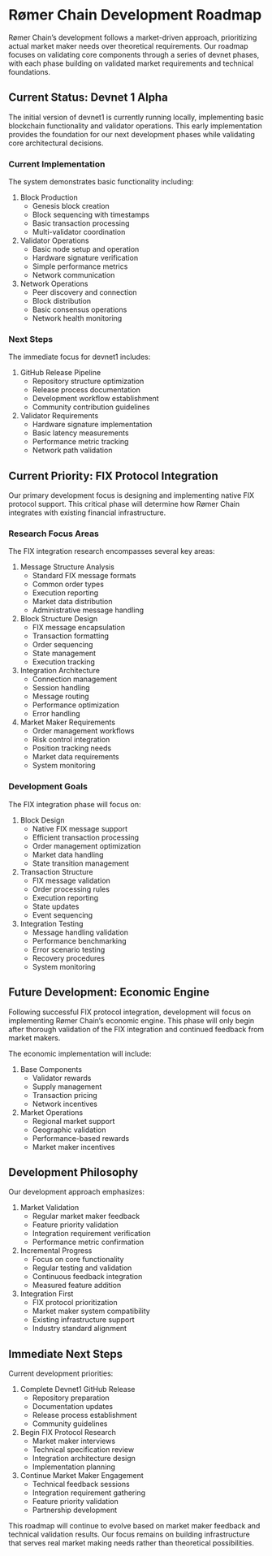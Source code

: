 # Rømer Chain Development Roadmap

Rømer Chain's development follows a market-driven approach, prioritizing actual market maker needs over theoretical requirements. Our roadmap focuses on validating core components through a series of devnet phases, with each phase building on validated market requirements and technical foundations.

## Current Status: Devnet 1 Alpha

The initial version of devnet1 is currently running locally, implementing basic blockchain functionality and validator operations. This early implementation provides the foundation for our next development phases while validating core architectural decisions.

### Current Implementation

The system demonstrates basic functionality including:

1. Block Production
   - Genesis block creation
   - Block sequencing with timestamps
   - Basic transaction processing
   - Multi-validator coordination

2. Validator Operations
   - Basic node setup and operation
   - Hardware signature verification
   - Simple performance metrics
   - Network communication

3. Network Operations
   - Peer discovery and connection
   - Block distribution
   - Basic consensus operations
   - Network health monitoring

### Next Steps

The immediate focus for devnet1 includes:

1. GitHub Release Pipeline
   - Repository structure optimization
   - Release process documentation
   - Development workflow establishment
   - Community contribution guidelines

2. Validator Requirements
   - Hardware signature implementation
   - Basic latency measurements
   - Performance metric tracking
   - Network path validation

## Current Priority: FIX Protocol Integration

Our primary development focus is designing and implementing native FIX protocol support. This critical phase will determine how Rømer Chain integrates with existing financial infrastructure.

### Research Focus Areas

The FIX integration research encompasses several key areas:

1. Message Structure Analysis
   - Standard FIX message formats
   - Common order types
   - Execution reporting
   - Market data distribution
   - Administrative message handling

2. Block Structure Design
   - FIX message encapsulation
   - Transaction formatting
   - Order sequencing
   - State management
   - Execution tracking

3. Integration Architecture
   - Connection management
   - Session handling
   - Message routing
   - Performance optimization
   - Error handling

4. Market Maker Requirements
   - Order management workflows
   - Risk control integration
   - Position tracking needs
   - Market data requirements
   - System monitoring

### Development Goals

The FIX integration phase will focus on:

1. Block Design
   - Native FIX message support
   - Efficient transaction processing
   - Order management optimization
   - Market data handling
   - State transition management

2. Transaction Structure
   - FIX message validation
   - Order processing rules
   - Execution reporting
   - State updates
   - Event sequencing

3. Integration Testing
   - Message handling validation
   - Performance benchmarking
   - Error scenario testing
   - Recovery procedures
   - System monitoring

## Future Development: Economic Engine

Following successful FIX protocol integration, development will focus on implementing Rømer Chain's economic engine. This phase will only begin after thorough validation of the FIX integration and continued feedback from market makers.

The economic implementation will include:

1. Base Components
   - Validator rewards
   - Supply management
   - Transaction pricing
   - Network incentives

2. Market Operations
   - Regional market support
   - Geographic validation
   - Performance-based rewards
   - Market maker incentives

## Development Philosophy

Our development approach emphasizes:

1. Market Validation
   - Regular market maker feedback
   - Feature priority validation
   - Integration requirement verification
   - Performance metric confirmation

2. Incremental Progress
   - Focus on core functionality
   - Regular testing and validation
   - Continuous feedback integration
   - Measured feature addition

3. Integration First
   - FIX protocol prioritization
   - Market maker system compatibility
   - Existing infrastructure support
   - Industry standard alignment

## Immediate Next Steps

Current development priorities:

1. Complete Devnet1 GitHub Release
   - Repository preparation
   - Documentation updates
   - Release process establishment
   - Community guidelines

2. Begin FIX Protocol Research
   - Market maker interviews
   - Technical specification review
   - Integration architecture design
   - Implementation planning

3. Continue Market Maker Engagement
   - Technical feedback sessions
   - Integration requirement gathering
   - Feature priority validation
   - Partnership development

This roadmap will continue to evolve based on market maker feedback and technical validation results. Our focus remains on building infrastructure that serves real market making needs rather than theoretical possibilities.